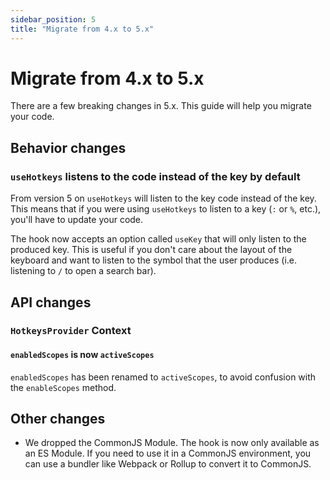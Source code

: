 ```yaml
---
sidebar_position: 5
title: "Migrate from 4.x to 5.x"
---
```


# Migrate from 4.x to 5.x

There are a few breaking changes in 5.x. This guide will help you migrate your code.

## Behavior changes

### `useHotkeys` listens to the code instead of the key by default

From version 5 on `useHotkeys` will listen to the key code instead of the key. This means that if you were using `useHotkeys`
to listen to a key (`:` or `%`, etc.), you'll have to update your code.

The hook now accepts an option called `useKey` that will only listen to the produced key. This is useful if you don't care
about the layout of the keyboard and want to listen to the symbol that the user produces (i.e. listening to `/` to open a search bar).

## API changes

### `HotkeysProvider` Context

#### `enabledScopes` is now `activeScopes`
`enabledScopes` has been renamed to `activeScopes`, to avoid confusion with the `enableScopes` method.


## Other changes

- We dropped the CommonJS Module. The hook is now only available as an ES Module. If you need to use it in a CommonJS environment, you can use a bundler like Webpack or Rollup to convert it to CommonJS.